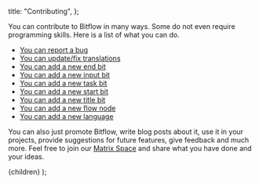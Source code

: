 
  title: "Contributing",
};

You can contribute to Bitflow in many ways. Some do not even require programming skills. Here is a list of what you can do.

- [You can report a bug](/docs/contributing/bug-report)
- [You can update/fix translations](/docs/contributing/update-translations)
- [You can add a new end bit](/docs/contributing/new-end-bit)
- [You can add a new input bit](/docs/contributing/new-input-bit)
- [You can add a new task bit](/docs/contributing/new-task-bit)
- [You can add a new start bit](/docs/contributing/new-start-bit)
- [You can add a new title bit](/docs/contributing/new-title-bit)
- [You can add a new flow node](/docs/contributing/new-flow-node)
- [You can add a new language](/docs/contributing/new-language)

You can also just promote Bitflow, write blog posts about it, use it in your
projects, provide suggestions for future features, give feedback and much more. Feel free to join our [Matrix Space](https://matrix.to/#/#openpatch:matrix.org) and share what you have done and your ideas.

  <DocLayout meta={meta}>
    <Card>
      <CardContent>{children}</CardContent>
    </Card>
  </DocLayout>
);
